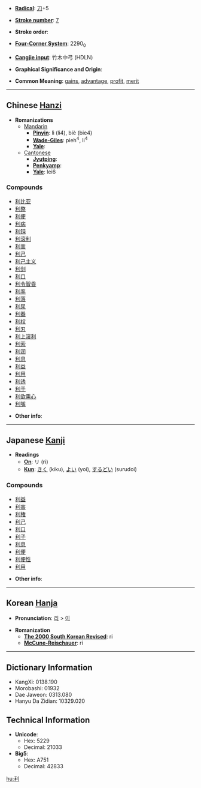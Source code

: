 * '''[[Wiktionary:Chinese radical index| Radical]]''': [[Wiktionary:Chinese radical index 刀|刀]]+5

* '''[[Wiktionary:Chinese total strokes index|Stroke number]]''': [[Wiktionary:Chinese total strokes index 7|7]]

* '''Stroke order''': 

* '''[[Wiktionary:Chinese four corner index|Four-Corner System]]''': 2290<sub>0</sub>

* '''[[Wiktionary:Chinese Cangjie index|Cangjie input]]''': 竹木中弓 (HDLN)

* '''Graphical Significance and Origin''': 

* '''Common Meaning''': [[gain]]s, [[advantage]], [[profit]], [[merit]]

----

== Chinese [[Hanzi]] ==

* '''Romanizations'''
** [[Mandarin]]
*** '''[[Pinyin]]''': lì (li4), biè (bie4)
*** '''[[Wade-Giles]]''': pieh<sup>4</sup>, li<sup>4</sup>
*** '''[[Yale]]''': 
**[[Cantonese]]
***'''[[Jyutping]]''':
***'''[[Penkyamp]]''': 
***'''[[Yale]]''': lei6

===Compounds===
*[[利比亚]]
*[[利弊]]
*[[利便]]
*[[利病]]
*[[利钝]]
*[[利滚利]]
*[[利害]]
*[[利己]]
*[[利己主义]]
*[[利剑]]
*[[利口]]
*[[利令智昏]]
*[[利率]]
*[[利落]]
*[[利尿]]
*[[利器]]
*[[利权]]
*[[利刃]]
*[[利上滚利]]
*[[利索]]
*[[利润]]
*[[利息]]
*[[利益]]
*[[利用]]
*[[利诱]]
*[[利于]]
*[[利欲熏心]]
*[[利嘴]]

* '''Other info''': 

----

== Japanese [[Kanji]] ==

* '''Readings'''
** '''[[On]]''': リ (ri)
** '''[[Kun]]''': [[きく]] (kiku), [[よい]] (yoi), [[するどい]] (surudoi)

===Compounds===
*[[利益]]
*[[利害]]
*[[利権]]
*[[利己]]
*[[利口]]
*[[利子]]
*[[利息]]
*[[利便]]
*[[利便性]]
*[[利用]]

* '''Other info''':  

----

== Korean [[Hanja]] ==

* '''Pronunciation''': [[리]] > [[이]]

* '''Romanization'''
** '''[[The 2000 South Korean Revised Romanization|The 2000 South Korean Revised]]''': ri
** '''[[McCune-Reischauer]]''': ri

----

== Dictionary Information ==

* KangXi: 0138.190
* Morobashi: 01932
* Dae Jaweon: 0313.080
* Hanyu Da Zidian: 10329.020

== Technical Information ==

* '''Unicode''':
** Hex: 5229
** Decimal: 21033
* '''Big5''':
** Hex: A751
** Decimal: 42833

[[hu:利]]